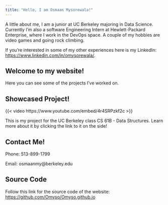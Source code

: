 ```yaml
---
title: "Hello, I am Osmaan Mysorewala!"
---
```


A little about me, I am a junior at UC Berkeley majoring in Data Science. Currently I'm also a software Engineering Intern at Hewlett-Packard Enterprise, where I work in the DevOps space. A couple of my hobbies are video games and going rock climbing. 

If you're interested in some of my other experiences here is my LinkedIn: <https://www.linkedin.com/in/omysorewala/>.

## Welcome to my website!

Here you can see some of the projects I've worked on. 

## Showcased Project!

{{< video https://www.youtube.com/embed/4r4SRPzkf2c >}}

This is my project for the UC Berkeley class CS 61B - Data Structures. Learn more about it by clicking the link to it on the side!

## Contact Me!

Phone: 513-899-1799

Email: osmaanmy@berkeley.edu

## Source Code

Follow this link for the source code of the website: <https://github.com/Omyso/Omyso.github.io>

